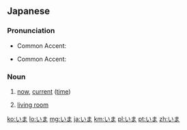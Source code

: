 ==Japanese==

===Pronunciation===
* {{sense|今}} Common Accent: {{ja-accent-common|atamadaka|い|ま|ímà}}
* {{sense|居間}} Common Accent: {{ja-accent-common|odaka|い|ま|ìmá}}

===Noun===
{{ja-noun}}

# {{ja-def|今}} [[now]], [[current]] ([[time]])
# {{ja-def|居間}} [[living room]]

[[ko:いま]]
[[lo:いま]]
[[mg:いま]]
[[ja:いま]]
[[km:いま]]
[[pl:いま]]
[[pt:いま]]
[[zh:いま]]